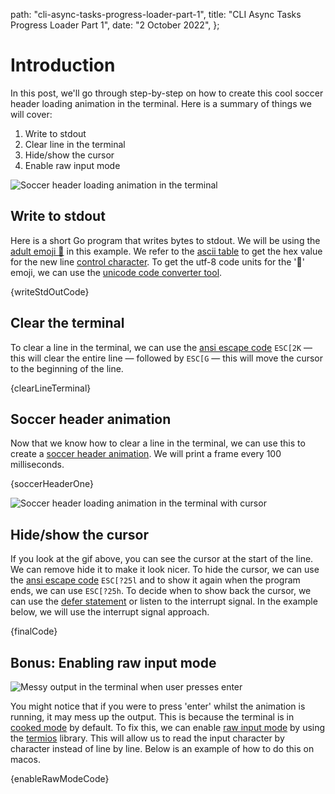 
  path: "cli-async-tasks-progress-loader-part-1",
  title: "CLI Async Tasks Progress Loader Part 1",
  date: "2 October 2022",
};

# Introduction

In this post, we'll go through step-by-step on how to create this cool soccer header loading animation in the terminal. Here is a summary of things we will cover:

1. Write to stdout
2. Clear line in the terminal
3. Hide/show the cursor
4. Enable raw input mode

<ImageWrapper className="mt-4">
  <Image
    src={myGif}
    alt="Soccer header loading animation in the terminal"
    height={296}
    width={828}
  />
</ImageWrapper>

## Write to stdout

Here is a short Go program that writes bytes to stdout. We will be using the [adult emoji 🧑](https://unicode-table.com/en/search/?q=%F0%9F%A7%91) in this example.
We refer to the [ascii table](https://web.alfredstate.edu/faculty/weimandn/miscellaneous/ascii/ascii_index.html) to get the hex value for the new line [control character](https://en.wikipedia.org/wiki/Control_character).
To get the utf-8 code units for the '🧑' emoji, we can use the [unicode code converter tool](https://r12a.github.io/app-conversion/).

<Prism language="go">{writeStdOutCode}</Prism>

## Clear the terminal

To clear a line in the terminal, we can use the [ansi escape code](https://en.wikipedia.org/wiki/ANSI_escape_code) `ESC[2K` — this will clear the entire line — followed by `ESC[G` — this will move the cursor to the beginning of the line.

<Prism language="go">{clearLineTerminal}</Prism>

## Soccer header animation

Now that we know how to clear a line in the terminal, we can use this to create a [soccer header animation](https://github.com/sindresorhus/cli-spinners/blob/main/spinners.json#L1358). We will print a frame every 100 milliseconds.

<Prism language="go">{soccerHeaderOne}</Prism>

<ImageWrapper className="mt-4">
  <Image
    src={loadingWithCursor}
    alt="Soccer header loading animation in the terminal with cursor"
    height={296}
    width={828}
  />
</ImageWrapper>

## Hide/show the cursor

If you look at the gif above, you can see the cursor at the start of the line. We can remove hide it to make it look nicer.
To hide the cursor, we can use the [ansi escape code](https://en.wikipedia.org/wiki/ANSI_escape_code) `ESC[?25l` and to show it again when the program ends, we can use `ESC[?25h`.
To decide when to show back the cursor, we can use the [defer statement](https://tour.golang.org/flowcontrol/12) or listen to the interrupt signal. In the example below, we will use the interrupt signal approach.

<Prism language="go">{finalCode}</Prism>

## Bonus: Enabling raw input mode

<ImageWrapper className="mb-4">
  <Image
    src={messyOutput}
    alt="Messy output in the terminal when user presses enter"
    height={296}
    width={828}
  />
</ImageWrapper>

You might notice that if you were to press 'enter' whilst the animation is running, it may mess up the output.
This is because the terminal is in [cooked mode](https://en.wikipedia.org/wiki/Terminal_mode) by default.
To fix this, we can enable [raw input mode](https://en.wikipedia.org/wiki/Cooked_and_raw_input_modes#Raw_mode) by using the [termios](https://en.wikipedia.org/wiki/Termios) library.
This will allow us to read the input character by character instead of line by line. Below is an example of how to do this on macos.

<Prism language="go">{enableRawModeCode}</Prism>
